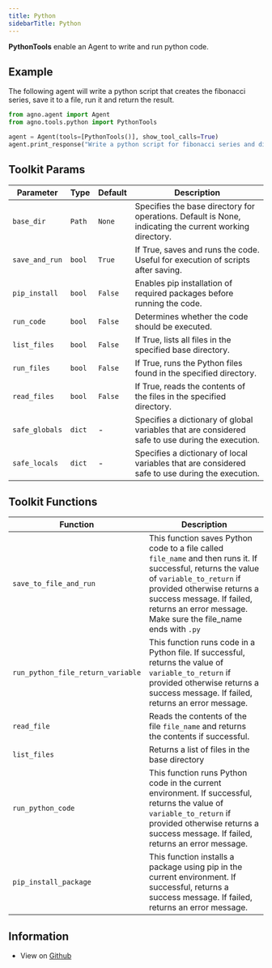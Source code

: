 ```yaml
---
title: Python
sidebarTitle: Python
---
```


**PythonTools** enable an Agent to write and run python code.

## Example

The following agent will write a python script that creates the fibonacci series, save it to a file, run it and return the result.

```python cookbook/tools/python_tools.py
from agno.agent import Agent
from agno.tools.python import PythonTools

agent = Agent(tools=[PythonTools()], show_tool_calls=True)
agent.print_response("Write a python script for fibonacci series and display the result till the 10th number")
```

## Toolkit Params

| Parameter | Type | Default | Description |
|-----------|------|---------|-------------|
| `base_dir` | `Path` | `None` | Specifies the base directory for operations. Default is None, indicating the current working directory. |
| `save_and_run` | `bool` | `True` | If True, saves and runs the code. Useful for execution of scripts after saving. |
| `pip_install` | `bool` | `False` | Enables pip installation of required packages before running the code. |
| `run_code` | `bool` | `False` | Determines whether the code should be executed. |
| `list_files` | `bool` | `False` | If True, lists all files in the specified base directory. |
| `run_files` | `bool` | `False` | If True, runs the Python files found in the specified directory. |
| `read_files` | `bool` | `False` | If True, reads the contents of the files in the specified directory. |
| `safe_globals` | `dict` | - | Specifies a dictionary of global variables that are considered safe to use during the execution. |
| `safe_locals` | `dict` | - | Specifies a dictionary of local variables that are considered safe to use during the execution. |

## Toolkit Functions

| Function | Description |
|----------|-------------|
| `save_to_file_and_run` | This function saves Python code to a file called `file_name` and then runs it. If successful, returns the value of `variable_to_return` if provided otherwise returns a success message. If failed, returns an error message. Make sure the file_name ends with `.py` |
| `run_python_file_return_variable` | This function runs code in a Python file. If successful, returns the value of `variable_to_return` if provided otherwise returns a success message. If failed, returns an error message. |
| `read_file` | Reads the contents of the file `file_name` and returns the contents if successful. |
| `list_files` | Returns a list of files in the base directory |
| `run_python_code` | This function runs Python code in the current environment. If successful, returns the value of `variable_to_return` if provided otherwise returns a success message. If failed, returns an error message. |
| `pip_install_package` | This function installs a package using pip in the current environment. If successful, returns a success message. If failed, returns an error message. |

## Information

- View on [Github](https://github.com/phidatahq/agno/blob/main/phi/tools/python.py)
